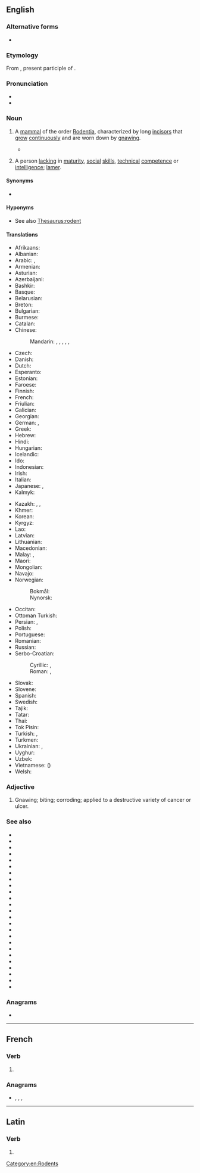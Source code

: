 {{also|rôdent}}
==English==
{{wikipedia}}
{{picdic
|image=Apodemus sylvaticus bosmuis.jpg
|detail1=
{{picdicimg|en|image=Agouti chewing.jpg|link=agouti}}
{{picdicimg|en|image=American Beaver.jpg|link=beaver}}
{{picdicimg|en|image=Brush-tailed Porcupine.jpg|link=brush-tailed porcupine}}
{{picdicimg|en|image=Capybara Hattiesburg Zoo (70909b-42) 2560x1600.jpg|link=capybara}}
{{picdicimg|en|image=Tamias minimus.jpg|link=chipmunk}}
{{picdicimg|en|image=Pectinator spekei Wagner.jpg|link=gundi}}
{{picdicimg|en|image=Chomik europejski.jpg|link=hamster}}
{{picdicimg|en|image=Octodontomys gliroides 1847 - cropping.jpg|link=mountain degu}}
{{picdicimg|en|image=Mouse white background.jpg|link=mouse}}
{{picdicimg|en|image=ErethizonRufescensWolf white background.jpg|link=North American porcupine}}
{{picdicimg|en|image=Porcupine 3.jpg|link=porcupine}}
{{picdicimg|en|image=Ruskea rotta.png|link=rat}}
{{picdicimg|en|image=AmericanRedSquirrel.jpg|link=squirrel}}
{{picdicimg|en|image=Bank vole.jpg|link=vole}}
}}

===Alternative forms===
* {{alter|en|rodente||obsolete}}

===Etymology===
{{root|en|ine-pro|*reh₁d-}}
From {{uder|en|la|rōdēns|rōdēns, rōdēnt-|gnawer; one who gnaws}}, present participle of {{m|la|rōdō||I gnaw}}.

===Pronunciation===
* {{IPA|en|/ˈɹəʊdənt/}}
* {{audio|en|LL-Q1860 (eng)-Vealhurl-rodent.wav|Audio (RP)}}

===Noun===
{{en-noun}}

# {{senseid|en|mammal of the order Rodentia}}A [[mammal]] of the order [[Rodentia]], characterized by long [[incisor]]s that [[grow]] [[continuously]] and are worn down by [[gnaw]]ing.
#* {{quote-journal|en|year=2013|month=May-June|author=[http://www.americanscientist.org/authors/detail/katie-l-burke Katie L. Burke]
|title=[http://www.americanscientist.org/issues/pub/2013/3/in-the-news-45 In the News]
|volume=101|issue=3|page=193|magazine={{w|American Scientist}}
|passage=Bats host many high-profile viruses that can infect humans, including severe acute respiratory syndrome and Ebola. A recent study explored the ecological variables that may contribute to bats’ propensity to harbor such zoonotic diseases by comparing them with another order of common reservoir hosts: '''rodents'''.}}
# {{lb|en|dated|bulletin board system slang|leet|pejorative}} A person [[lacking]] in [[maturity]], [[social]] [[skill]]s, [[technical]] [[competence]] or [[intelligence]]; [[lamer]]. {{defdate|mid-1980s|mid-1990s}}

====Synonyms====
* {{l|en|gnawer}}

====Hyponyms====
* See also [[Thesaurus:rodent]]

====Translations====
{{trans-top|mammal of the order Rodentia}}
* Afrikaans: {{t+|af|knaagdier}}
* Albanian: {{t+|sq|brejtës|m}}
* Arabic: {{t|ar|قَارِض|m}}, {{t|ar|قَوَارِض|m-p}}
* Armenian: {{t+|hy|կրծող}}
* Asturian: {{t+|ast|royedor|m}}
* Azerbaijani: {{t+|az|gəmirici}}
* Bashkir: {{t|ba|кимереүсе}}
* Basque: {{t|eu|karraskari}}
* Belarusian: {{t|be|грызу́н|m}}
* Breton: {{t|br|krigner|m}}
* Bulgarian: {{t+|bg|гризач|m}}
* Burmese: {{t+|my|ကြွက်}} {{qualifier|mouse, rat}}
* Catalan: {{t+|ca|rosegador}}
* Chinese:
*: Mandarin: {{t|cmn|[[齧齒目]][[動物]]}}, {{t|cmn|[[嚙齒目]][[動物]]}}, {{t|cmn|[[啮齿目]][[动物]]|tr=nièchǐmù dòngwù}}, {{t+|cmn|齧齒動物}}, {{t+|cmn|嚙齒動物}}, {{t|cmn|啮齿动物|tr=nièchǐ dòngwù}}
* Czech: {{t+|cs|hlodavec|m}}
* Danish: {{t+|da|gnaver|c}}
* Dutch: {{t+|nl|knaagdier|n}}
* Esperanto: {{t|eo|ronĝulo}}
* Estonian: {{t|et|näriline}}
* Faroese: {{t|fo|gnagdýr|n}}
* Finnish: {{t+|fi|jyrsijä}}
* French: {{t+|fr|rongeur|m}}
* Friulian: {{t|fur|roseadôr}}
* Galician: {{t+|gl|roedor|m}}
* Georgian: {{t|ka|მღრღნელი}}
* German: {{t+|de|Nagetier|n}}, {{t+|de|Nager|m}}
* Greek: {{t+|el|τρωκτικό|n}}
* Hebrew: {{t+|he|מְכַרְסֵם|tr=mekharsem}}
* Hindi: {{t|hi|कृंतक}}
* Hungarian: {{t+|hu|rágcsáló}}
* Icelandic: {{t+|is|nagdýr|n}}
* Ido: {{t+|io|rodero}}
* Indonesian: {{t+|id|pengerat}}
* Irish: {{t|ga|creimire|m}}
* Italian: {{t+|it|roditore|m}}
* Japanese: {{t+|ja|齧歯類|tr=げっしるい, gesshirui}}, {{t|ja|齧歯動物|tr=げっしどうぶつ, gesshi-dōbutsu}}
* Kalmyk: {{t|xal|мерәч}}
{{trans-mid}}
* Kazakh: {{t|kk|кеміргіш}}, {{t|kk|кеміруші}}, {{t|kk|кеміруші}}
* Khmer: {{t|km|រទច្ឆេទី}}
* Korean: {{t|ko|설치류}}
* Kyrgyz: {{t|ky|кемирүүчү}}
* Lao: {{t+|lo|ຈຳພວກໜູ}}
* Latvian: {{t|lv|grauzējs|m}}
* Lithuanian: {{t|lt|graužikas|m}}
* Macedonian: {{t|mk|глодар|m}}
* Malay: {{t|ms|rodensia}}, {{t+|ms|tikus}} {{q|mouse, rat}}
* Maori: {{t|mi|rīroi}}
* Mongolian: {{t|mn|мэрэгч амьтан|sc=Cyrl}}
* Navajo: {{t|nv|tsin deigházhígíí}}
* Norwegian:
*: Bokmål: {{t+|nb|gnager|m}}
*: Nynorsk: {{t|nn|gnagar|m}}
* Occitan: {{t+|oc|rosegaire}}
* Ottoman Turkish: {{t|ota|كمریجی|tr=gemirici}}
* Persian: {{t+|fa|جوندگان|tr=javandgân}}, {{t+|fa|جونده|tr=javande}}
* Polish: {{t+|pl|gryzoń|m}}
* Portuguese: {{t+|pt|roedor|m}}
* Romanian: {{t+|ro|rozător|n}}
* Russian: {{t+|ru|грызу́н|m}}
* Serbo-Croatian:
*: Cyrillic: {{t|sh|гло̀да̄р|m|sc=Cyrl}}, {{t|sh|глодавац|m}}
*: Roman: {{t|sh|glòdār|m}}, {{t|sh|glodavac|m}}
* Slovak: {{t+|sk|hlodavec|m}}
* Slovene: {{t+|sl|glodalec|m}}
* Spanish: {{t+|es|roedor|m}}
* Swedish: {{t+|sv|gnagare|c}}
* Tajik: {{t|tg|хоянда}}
* Tatar: {{t+|tt|кимерүче}}
* Thai: {{t+|th|สัตว์ฟันแทะ}}
* Tok Pisin: {{t|tpi|rat}}
* Turkish: {{t+|tr|kemirgen}}, {{t+|tr|kemirici}}
* Turkmen: {{t|tk|gemriji}}
* Ukrainian: {{t|uk|гризу́н|m}}, {{t|uk|гризуне́ць|m}}
* Uyghur: {{t|ug|غاجىغۇچى}}
* Uzbek: {{t+|uz|kemiruvchi}}
* Vietnamese: {{t+|vi|gặm nhấm}} ({{t|vi|𡄎𠰃|sc=Hani}})
* Welsh: {{t+|cy|cnofil|m}}
{{trans-bottom}}

===Adjective===
{{en-adj|-}}

# Gnawing; biting; corroding; applied to a destructive variety of cancer or ulcer.

===See also===
* {{l|en|agouti}}
* {{l|en|beaver}}
* {{l|en|capybara}}
* {{l|en|chinchilla}}
* {{l|en|chipmunk}}
* {{l|en|Count Branicki's mouse}}
* {{l|en|coypu}}
* {{l|en|dormouse}}
* {{l|en|gerbil}}
* {{l|en|gopher}}
* {{l|en|guinea pig}}
* {{l|en|hamster}}
* {{l|en|jerboa}}
* {{l|en|marmot}}
* {{l|en|mole rat}}
* {{l|en|mouse}}
* {{l|en|nutria}}
* {{l|en|paca}}
* {{l|en|pacarana}}
* {{l|en|porcupine}}
* {{l|en|prairie dog}}
* {{l|en|rat}}
* {{l|en|springhare}}
* {{l|en|squirrel}}
* {{l|en|viscacha}}

===Anagrams===
* {{anagrams|en|a=denort|dentro|dronte|torend}}

[[Category:en:Rodents]]

----

==French==

===Verb===
{{head|fr|verb form}}

# {{inflection of|fr|roder||3|p|pres|ind//sub}}

===Anagrams===
* {{l|fr|dorent}}, {{l|fr|dronte}}, {{l|fr|endort}}, {{l|fr|tondre}}

----

==Latin==

===Verb===
{{la-verb-form|rōdent}}

# {{inflection of|la|rōdō||3|p|futr|actv|indc}}